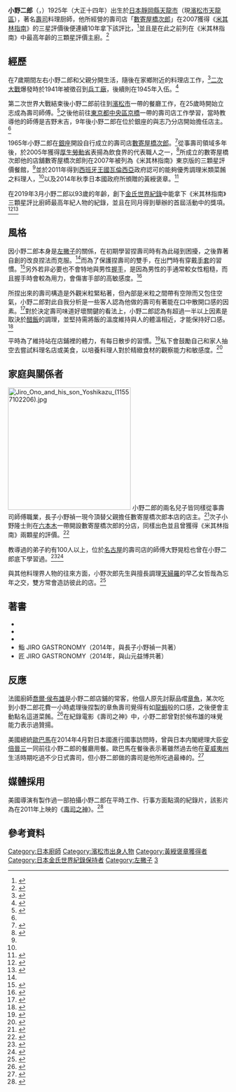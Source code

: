 {{noteTA
|1=zh-cn:米其林; zh-hk:米芝蓮; zh-mo:米芝蓮; zh-sg:米其林; zh-tw:米其林
|2=zh-cn:巴伦西亚; zh-hk:華倫西亞; zh-mo:華倫西亞; zh-sg:巴伦西亚; zh-tw:瓦倫西亞
|3=zh-cn:卢布松; zh-hk:侯布匈; zh-mo:侯布匈; zh-sg:侯布匈; zh-tw:侯布雄;
|4=zh-cn:奥巴马; zh-hk:奧巴馬; zh-mo:奧巴馬; zh-sg:奥巴马; zh-tw:歐巴馬
|5=zh-cn:寿司之神; zh-hk:小野二郎：壽司夢; zh-mo:小野二郎：壽司夢; zh-sg:寿司之神; zh-tw:壽司之神;
|6=zh-hans:寿司品鉴大全; zh-hant:壽司之神全技法：小野二郎的壽司聖經;
|7=zh-hans:寿司之神：巨匠的技与心; zh-hant:巨匠的技與心：日本三大料理之神的廚藝與修練;
|8=zh-cn:吉尼斯世界纪录; zh-hk:健力士世界紀錄; zh-mo:健力士世界紀錄; zh-sg:健力士世界记录; zh-tw:金氏世界紀錄; 
}}
{{Infobox chef
| name           = 小野二郎
| image          = Jiro behind the counter (19137550458).jpg
| image_size     = 280px
| alt            = 戴著眼鏡、光頭、年邁的日本壽司師傅。
| caption        = 攝於2015年3月期間的小野二郎。
| birth_date     = {{Birth date and age|1925|10|27}}
| birth_place    = {{EOJ}}[[靜岡縣|靜岡縣]][[天龍市|天龍市]]<br/>（現[[濱松市|濱松市]][[天龍區|天龍區]]）
| death_date     = 
| death_place    = 
| death_cause    = 
| style          = [[壽司|壽司]]調理
| ratings        = [[米其林指南|米其林星級]] {{Rating|3|3}}
| restaurants    = [[數寄屋橋次郎|數寄屋橋次郎]]
| awards         = [[褒章|黃綬褒章]]
}}
{{Japanese
| japanese = 小野 二郎
| kana = おの じろう
| romaji = Ono Jirō
}}

'''小野二郎'''（{{lang-ja|小野 二郎}}，{{bd|1925年|10月27日|||Ono Jirō}}）1925年（大正十四年）出生於[[日本|日本]][[靜岡縣|靜岡縣]][[天龍市|天龍市]]（現[[濱松市|濱松市]][[天龍區|天龍區]]），著名[[壽司|壽司]]料理厨師，他所經營的壽司店「[[數寄屋橋次郎|數寄屋橋次郎]]」在2007獲得《[[米其林指南|米其林指南]]》的三星評價後便連續10年拿下該評比，<ref>{{cite web |url=http://www.sankei.com/life/news/161129/lif1611290039-n1.html |script-title=ja:ラーメン店「鳴龍」が一つ星、「すきやばし次郎」など４店が１０年連続三つ星　ミシュランガイド東京２０１７発表 |work=[[產經新聞|產經新聞]] |language=ja |date=2016年11月29日 |accessdate=2016年12月10日 |archive-date=2019年11月5日 |archive-url=https://web.archive.org/web/20191105175948/https://www.sankei.com/life/news/161129/lif1611290039-n1.html |dead-url=no }}</ref>並且是在此之前列在《米其林指南》中最高年齡的三顆星評價主廚。<ref>{{cite web |url=http://www.sankei.com/economy/news/161104/prl1611040110-n1.html |script-title=ja:訪日旅行者へ日本最高峰の体験をプレゼント！Voyaginで「すきやばし次郎本店」の鮨を食べよう！ |work=[[產經新聞|產經新聞]] |language=ja |date=2016年11月4日 |accessdate=2016年12月10日 |archive-url=https://web.archive.org/web/20180414234549/http://www.sankei.com/economy/news/161104/prl1611040110-n1.html |archive-date=2018年4月14日 |dead-url=yes }}</ref>

== 經歷 ==
在7歲期間左右小野二郎和父親分開生活，隨後在家鄉附近的料理店工作，<ref name="JiroMovie">{{cite web |url=http://jiro-movie.com/cast |script-title=ja:キャスト・スタッフ |work=Transformer.Inc |language=ja |accessdate=2016年12月10日 |archive-url=https://web.archive.org/web/20160126193340/http://jiro-movie.com/cast |archive-date=2016年1月26日 |dead-url=yes }}</ref>[[二次大戰|二次大戰]]爆發時於1941年被徵召到[[兵工廠|兵工廠]]，後續則在1945年入伍。<ref name="Flap">{{cite book |title=《-{壽司之神全技法：小野二郎的壽司聖經}-》 |publisher=城邦文化 |author=小野二郎 |location=台灣 |isbn=978-986-568087-9  |date=2015年2月1日 |page=折口說明}}</ref>

第二次世界大戰結束後小野二郎前往到[[濱松市|濱松市]]一帶的餐廳工作，在25歲時開始立志成為壽司師傅。<ref name="Page81">{{cite book |title=《-{壽司之神全技法：小野二郎的壽司聖經}-》 |publisher=城邦文化 |author=小野二郎 |location=台灣 |isbn=978-986-568087-9  |date=2015年2月1日 |chapter=〈第二章 壽司的技藝及祕訣〉|page=81頁}}</ref>之後他前往[[東京都|東京都]][[中央區_(東京都)|中央區]][[京橋_(東京都)|京橋]]一帶的壽司店{{nihongo|「與志乃」|与志乃}}工作學習，當時教導他的師傅是吉野末吉，9年後小野二郎在位於銀座的與志乃分店開始擔任店主。<ref name="Flap"/>

1965年小野二郎在[[銀座|銀座]]開設自行成立的壽司店[[數寄屋橋次郎|數寄屋橋次郎]]。<ref name="Sankei">{{cite web |url=http://www.sankei.com/life/news/141102/lif1411020013-n1.html |script-title=ja:好々爺、職人技は客を魅了　黄綬褒章　「すきやばし次郎」元社長　すし職人・小野二郎さん（８９） |work=[[產經新聞|產經新聞]] |language=ja |date=2014年11月2日 |accessdate=2016年12月10日 |archive-date=2019年11月3日 |archive-url=https://web.archive.org/web/20191103004239/https://www.sankei.com/life/news/141102/lif1411020013-n1.html |dead-url=no }}</ref>從事壽司領域多年後，於2005年獲得[[厚生勞動省|厚生勞動省]]表揚為飲食界的代表職人之一，<ref>{{cite web |url=http://www.mhlw.go.jp/houdou/2005/11/h1108-1a.html#16 |script-title=ja:第１６部門 飲食物調理及び接客サービスの職業 |work=[[厚生勞動省|厚生勞動省]] |language=ja |accessdate=2016年12月10日 |archive-date=2020年12月5日 |archive-url=https://web.archive.org/web/20201205053144/https://www.mhlw.go.jp/houdou/2005/11/h1108-1a.html#16 |dead-url=no }}</ref>所成立的數寄屋橋次郎他的店舖數寄屋橋次郎則在2007年被列為《米其林指南》東京版的三顆星評價餐館，<ref name="Sankei"/>並於2011年得到[[西班牙王國|西班牙王國]][[瓦倫西亞|瓦倫西亞]]政府認可的能夠優秀調理米類菜餚之料理人，<ref name="JiroMovie"/>以及2014年秋季日本國政府所頒贈的黃綬褒章。<ref>{{cite web |url=http://www.2nn.jp/newsplus/1414886735/ |script-title=ja:【秋の褒章】「すきやばし次郎」の小野二郎さんが黄綬褒章 |work=2NN |language=ja |date=2014年11月2日 |accessdate=2016年12月10日 |archive-date=2019年12月6日 |archive-url=https://web.archive.org/web/20191206012950/https://www.2nn.jp/newsplus/1414886735/ |dead-url=no }}</ref>

在2019年3月小野二郎以93歲的年齡，創下[[金氏世界紀錄|金氏世界紀錄]]中能拿下《米其林指南》三顆星評比廚師最高年紀人物的紀錄，並且在同月得到{{tsl|ja|日本チェーンドラッグストア協会|日本連鎖店協會}}舉辦的首屆{{nihongo|Men’s Beauty Award|Men's Beautyアワード}}活動中的{{nihongo|Beauty LifeStyle|Beautyライフスタイル部門}}獎項。<ref>{{cite web |url=https://www.guinnessworldrecords.com/world-records/oldest-michelin-three-star-chef/ |title=Oldest head chef of a three Michelin star restaurant |work=[[金氏世界紀錄|金氏世界紀錄]] |language=en |accessdate=2019年12月3日 |archive-date=2019年4月25日 |archive-url=https://web.archive.org/web/20190425220645/http://www.guinnessworldrecords.com/world-records/oldest-michelin-three-star-chef |dead-url=no }}</ref><ref>{{cite web |url=https://beautymuseum.net/art/2786/ |script-title=ja:発表！『第1回Men’s Beautyアワード』純烈、生島ヒロシさん、小野二郎さん、岩永徹也さん、魔裟斗さん＆小野二郎さんギネス認定のサプライズも！ |work=Beauty Museum |language=ja |date=2019年3月14日 |accessdate=2019年12月3日 |archive-date=2021年1月15日 |archive-url=https://web.archive.org/web/20210115150254/https://beautymuseum.net/art/2786/ |dead-url=no }}</ref>

== 風格 ==
因小野二郎本身是[[左撇子|左撇子]]的關係，在初期學習捏壽司時有為此碰到困擾，之後靠著自創的改良捏法而克服。<ref name="Page81"/>而為了保護捏壽司的雙手，在出門時有穿戴[[手套|手套]]的習慣。<ref>{{cite web |url=http://japanese.joins.com/article/181/221181.html |script-title=ja:日本に劣らない韓国高級すし、その秘訣は？（１） |work=[[中央日報_(韓國)|中央日報]] |language=ja |date=2016年9月28日 |accessdate=2016年12月10日 |archive-date=2019年9月15日 |archive-url=https://web.archive.org/web/20190915054057/http://japanese.joins.com/article/181/221181.html |dead-url=no }}</ref>另外若非必要也不會特地與男性[[握手|握手]]，是因為男性的手通常較女性粗糙，而且握手時會較為用力，會傷害手部的高敏感度。<ref>{{cite web |url=https://www.jeeksfoodmaze.com/single-post/2017/07/11/%E5%81%9A%E5%9C%A8%E2%80%9C%E5%A3%BD%E5%8F%B8%E4%B9%8B%E7%A5%9E%E2%80%9D%E7%9A%84%E6%9D%BF%E5%89%8D%EF%BC%8C%E4%BD%A0%E5%BF%85%E9%A0%88%E7%9F%A5%E9%81%93%E7%9A%8410%E4%BB%B6%E4%BA%8B%E3%80%82-%E5%B0%8F%E9%87%8E%E4%BA%8C%E9%83%8E%E3%80%8E%E6%AC%A1%E9%83%8E%E9%AE%A8%E3%80%8F-JEEK-%E6%9D%B1%E4%BA%AC%E9%A3%9F%E8%A8%98-%E8%A8%82%E4%BD%8D%E6%9C%8D%E5%8B%99-%E4%BD%A0%E5%BF%85%E9%A0%88%E7%9F%A5%E9%81%93%E9%97%9C%E6%96%BC%E7%A5%9E%E7%9A%8410%E4%BB%B6%E4%BA%8B%E3%80%82 |title=JEEK 與小野二郎的對談。 |work=Food Maze |author=Jeek |language=zh-tw |date=2017年7月11日 |accessdate=2020年9月18日 |archive-date=2020年9月29日 |archive-url=https://web.archive.org/web/20200929133231/https://www.jeeksfoodmaze.com/single-post/2017/07/11/%E5%81%9A%E5%9C%A8%E2%80%9C%E5%A3%BD%E5%8F%B8%E4%B9%8B%E7%A5%9E%E2%80%9D%E7%9A%84%E6%9D%BF%E5%89%8D%EF%BC%8C%E4%BD%A0%E5%BF%85%E9%A0%88%E7%9F%A5%E9%81%93%E7%9A%8410%E4%BB%B6%E4%BA%8B%E3%80%82-%E5%B0%8F%E9%87%8E%E4%BA%8C%E9%83%8E%E3%80%8E%E6%AC%A1%E9%83%8E%E9%AE%A8%E3%80%8F-JEEK-%E6%9D%B1%E4%BA%AC%E9%A3%9F%E8%A8%98-%E8%A8%82%E4%BD%8D%E6%9C%8D%E5%8B%99-%E4%BD%A0%E5%BF%85%E9%A0%88%E7%9F%A5%E9%81%93%E9%97%9C%E6%96%BC%E7%A5%9E%E7%9A%8410%E4%BB%B6%E4%BA%8B%E3%80%82 |dead-url=no }}</ref>

所捏出來的壽司構造是外觀米粒緊粘著，但內部是米粒之間帶有空隙而又包住空氣，小野二郎對此自我分析是一些客人認為他做的壽司有著能在口中散開口感的因素。<ref>{{cite book |title=《-{壽司之神全技法：小野二郎的壽司聖經}-》 |publisher=城邦文化 |author=小野二郎 |location=台灣 |isbn=978-986-568087-9  |date=2015年2月1日 |chapter=〈第五章 匠人的心得〉|page=147頁}}</ref>對於決定壽司味道好壞關鍵的看法上，小野二郎認為有超過一半以上因素是取決於[[醋飯|醋飯]]的調理，並堅持需將飯的溫度維持與人的體溫相近，才能保持好口感。<ref>{{cite book |title=《-{巨匠的技與心：日本三大料理之神的廚藝與修練}-》 |publisher=[[時報文化|時報出版]] |author=小野二郎、金本兼次郎、早乙女哲哉、小松政之 |location=台灣 |isbn=978-957-136208-3  |date=2015年3月27日 |chapter=〈醋飯是壽司之命〉|page=18頁}}</ref>

平時為了維持站在店鋪裡的體力，有每日散步的習慣。<ref>{{cite book |title=《-{巨匠的技與心：日本三大料理之神的廚藝與修練}-》 |publisher=時報出版 |author=小野二郎、金本兼次郎、早乙女哲哉、小松政之 |location=台灣 |isbn=978-957-136208-3  |date=2015年3月27日 |chapter=〈小野二郎的一天〉|page=38頁}}</ref>私下會鼓勵自己和家人抽空去嘗試料理名店或美食，以培養料理人對於精緻食材的觀察能力和敏感度。<ref>{{cite book |title=《-{巨匠的技與心：日本三大料理之神的廚藝與修練}-》 |publisher=時報出版 |author=小野二郎、金本兼次郎、早乙女哲哉、小松政之 |location=台灣 |isbn=978-957-136208-3  |date=2015年3月27日 |chapter=〈在年輕的時候吃好吃的東西是重要的事〉|page=41頁}}</ref>

== 家庭與關係者 ==
[[File:Jiro_Ono_and_his_son_Yoshikazu_(11557102206).jpg|280px]]
小野二郎的兩名兒子皆同樣從事壽司師傅職業，長子小野禎一現今頂替父親擔任數寄屋橋次郎本店的店主。<ref>{{cite web |url=http://style.nikkei.com/article/DGXZZO10066880Z21C16A1000000?n_cid=TPRN0016 |script-title=ja:「三十星」が４軒　ミシュランガイド東京、１０周年で |work=NIKKEI STYLE |author=渡邊智哉 |language=ja |date=2016年11月29日 |accessdate=2016年12月10日 |archive-date=2019年12月5日 |archive-url=https://web.archive.org/web/20191205221908/https://style.nikkei.com/article/DGXZZO10066880Z21C16A1000000?n_cid=TPRN0016 |dead-url=no }}</ref>次子小野隆士則在[[六本木|六本木]]一帶開設數寄屋橋次郎的分店，同樣出色並且曾獲得《米其林指南》兩顆星的評價。<ref>{{cite web |url=http://www.bs-tbs.co.jp/green/bn150.html |script-title=ja:寿司とゴルフに大事なこと　それは"握り"と"リズム" |work=[[TBS電視台|TBS電視台]] |language=ja |date=2013年3月2日 |accessdate=2016年12月10日 |archive-date=2019年11月15日 |archive-url=https://web.archive.org/web/20191115195015/https://www.bs-tbs.co.jp/green/bn150.html |dead-url=no }}</ref>

教導過的弟子約有100人以上，位於[[名古屋|名古屋]]的壽司店{{nihongo|鮨處成田|鮨処成田}}的師傅大野晃稔也曾在小野二郎底下學習過。<ref>{{cite book |title=《{{lang|ja|鮨に生きる男たち}}》 |publisher=[[新潮文庫|新潮文庫]] |author=早瀬圭一 |location=日本 |isbn=978-410-139005-5  |date=2007年4月}}</ref><ref>{{cite web |url=https://www.tv-tokyo.co.jp/sat/backnumber/051203.html |script-title=ja:全国寿司屋が行ってみたい！寿司の名店 |work=[[東京電視台|東京電視台]] |language=ja |accessdate=2019年12月3日 |archive-date=2019年12月3日 |archive-url=https://web.archive.org/web/20191203045214/https://www.tv-tokyo.co.jp/sat/backnumber/051203.html |dead-url=no }}</ref>

與其他料理界人物的往來方面，小野次郎先生與擅長調理[[天婦羅|天婦羅]]的早乙女哲哉為忘年之交，雙方常會造訪彼此的店。<ref>{{cite web |url=https://hitosara.com/contents/chefstable/archive/soutome.html |script-title=ja:第88回：天ぷらの神様と呼ばれた男 |work=USEN Media |language=ja |accessdate=2020年9月18日 |archive-date=2020年10月26日 |archive-url=https://web.archive.org/web/20201026082739/https://hitosara.com/contents/chefstable/archive/soutome.html |dead-url=no }}</ref>

== 著書 ==
*{{nihongo|數寄屋橋次郎-一生作為壽司職人|すきやばし次郎―生涯一鮨職人|2003年}}
*{{nihongo|壽司之神全技法：小野二郎的壽司聖經|鮨―美・職・技|2009年}}
*{{nihongo|巨匠的技與心：日本三大料理之神的廚藝與修練|巨匠の技と心　江戸前の流儀|2009年，與金本兼次郎、早乙女哲哉、小松正之等人共著}}
*鮨 JIRO GASTRONOMY（2014年，與長子小野禎一共著）
*匠 JIRO GASTRONOMY（2014年，與山元益博共著）

== 反應 ==
法國廚師[[喬爾·侯布雄|喬爾·侯布雄]]是小野二郎店鋪的常客，他個人原先討厭品嚐[[章魚|章魚]]，某次吃到小野二郎花費一小時處理後捏製的章魚壽司覺得有如[[龍蝦|龍蝦]]般的口感，之後便會主動點名這道菜餚。<ref>{{cite book |title=《-{壽司之神全技法：小野二郎的壽司聖經}-》 |publisher=城邦文化 |author=小野二郎 |location=台灣 |isbn=978-986-568087-9  |date=2015年2月1日 |chapter=〈第二章 壽司的技藝及祕訣〉|page=89頁}}</ref>在紀錄電影《壽司之神》中，小野二郎曾對於候布雄的味覺能力表示過贊揚。

美國總統[[歐巴馬|歐巴馬]]在2014年4月對日本國進行國事訪問時，曾與日本内閣總理大臣[[安倍晉三|安倍晉三]]一同前往小野二郎的餐廳用餐。歐巴馬在餐後表示著雖然過去他在[[夏威夷州|夏威夷州]]生活時期吃過不少日式壽司，但小野二郎做的壽司是他所吃過最棒的。<ref>{{cite web |url=https://www.nytimes.com/2014/04/24/world/asia/obamas-first-order-of-business-in-tokyo-sushi-from-the-master.html?_r=0 |title=Obama’s First Order of Business in Tokyo: Sushi From the Master |work=[[紐約時報|紐約時報]] |author=David S. Joachim |language=en |date=2014年4月23日 |accessdate=2016年12月10日 |archive-date=2019年9月17日 |archive-url=https://web.archive.org/web/20190917044806/https://www.nytimes.com/2014/04/24/world/asia/obamas-first-order-of-business-in-tokyo-sushi-from-the-master.html?_r=0 |dead-url=no }}</ref>

== 媒體採用 ==
美國導演{{tsl|en|David Gelb|大衛·賈柏}}有製作過一部拍攝小野二郎在平時工作、行事方面點滴的紀錄片，該影片為在2011年上映的《[[壽司之神|壽司之神]]》。<ref>{{cite web |url=http://newsphere.jp/national/20140424-7/ |script-title=ja:「人生で最高」オバマ絶賛の寿司職人、小野二郎氏　生き様が米国で映画化されていた |work=Newsphere |author=Newsphere編輯部 |language=ja |date=2014年4月24日 |accessdate=2016年12月10日 |archive-date=2020年10月29日 |archive-url=https://web.archive.org/web/20201029164940/https://newsphere.jp/national/20140424-7/ |dead-url=no }}</ref>

== 參考資料 ==
{{reflist|2}}

{{Authority control}}

{{DEFAULTSORT:Ono Jirō}}
[[Category:日本廚師|Category:日本廚師]]
[[Category:濱松市出身人物|Category:濱松市出身人物]]
[[Category:黃綬褒章獲得者|Category:黃綬褒章獲得者]]
[[Category:日本金氏世界紀錄保持者|Category:日本金氏世界紀錄保持者]]
[[Category:左撇子|Category:左撇子]]
[[Category:米其林星級餐廳主廚|3]]